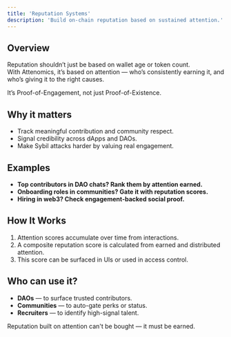 ```yaml
---
title: 'Reputation Systems'
description: 'Build on-chain reputation based on sustained attention.'
---
```


## Overview

Reputation shouldn’t just be based on wallet age or token count.  
With Attenomics, it’s based on attention — who’s consistently earning it, and who’s giving it to the right causes.

It’s Proof-of-Engagement, not just Proof-of-Existence.

## Why it matters

- Track meaningful contribution and community respect.
- Signal credibility across dApps and DAOs.
- Make Sybil attacks harder by valuing real engagement.

## Examples

- **Top contributors in DAO chats? Rank them by attention earned.**
- **Onboarding roles in communities? Gate it with reputation scores.**
- **Hiring in web3? Check engagement-backed social proof.**

## How It Works

1. Attention scores accumulate over time from interactions.
2. A composite reputation score is calculated from earned and distributed attention.
3. This score can be surfaced in UIs or used in access control.

## Who can use it?

- **DAOs** — to surface trusted contributors.
- **Communities** — to auto-gate perks or status.
- **Recruiters** — to identify high-signal talent.

<Note>Reputation built on attention can't be bought — it must be earned.</Note>
